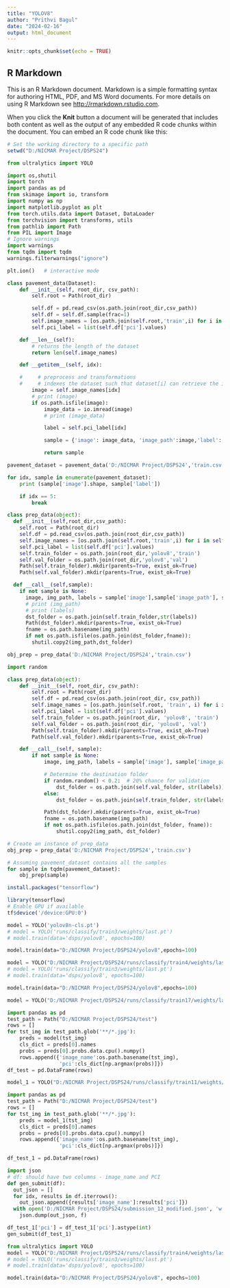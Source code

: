 ---
title: "YOLOV8"
author: "Prithvi Bagul"
date: "2024-02-16"
output: html_document
---

```{r setup, include=FALSE}
knitr::opts_chunk$set(echo = TRUE)
```

## R Markdown

This is an R Markdown document. Markdown is a simple formatting syntax for authoring HTML, PDF, and MS Word documents. For more details on using R Markdown see <http://rmarkdown.rstudio.com>.

When you click the **Knit** button a document will be generated that includes both content as well as the output of any embedded R code chunks within the document. You can embed an R code chunk like this:

```{r}
# Set the working directory to a specific path
setwd("D:/NICMAR Project/DSPS24")
```


```{python}
from ultralytics import YOLO
```

```{python}
import os,shutil
import torch
import pandas as pd
from skimage import io, transform
import numpy as np
import matplotlib.pyplot as plt
from torch.utils.data import Dataset, DataLoader
from torchvision import transforms, utils
from pathlib import Path
from PIL import Image
# Ignore warnings
import warnings
from tqdm import tqdm
warnings.filterwarnings("ignore")

plt.ion()   # interactive mode
```

```{python}
class pavement_data(Dataset):
    def __init__(self, root_dir, csv_path):
        self.root = Path(root_dir)

        self.df = pd.read_csv(os.path.join(root_dir,csv_path))
        self.df = self.df.sample(frac=1)
        self.image_names = [os.path.join(self.root,'train',i) for i in self.df['image_name'].values]
        self.pci_label = list(self.df['pci'].values)

    def __len__(self):
        # returns the length of the dataset
        return len(self.image_names)

    def __getitem__(self, idx):

    #     # preprocess and transformations
    #     # indexes the dataset such that dataset[i] can retrieve the ith sample.
        image = self.image_names[idx]
        # print (image)
        if os.path.isfile(image):
            image_data = io.imread(image)
            # print (image_data)

            label = self.pci_label[idx]

            sample = {'image': image_data, 'image_path':image,'label': label}

            return sample
```

```{python}
pavement_dataset = pavement_data('D:/NICMAR Project/DSPS24','train.csv')
```

```{python}
for idx, sample in enumerate(pavement_dataset):
    print (sample['image'].shape, sample['label'])

    if idx == 5:
        break
```

```{python}

class prep_data(object):
  def __init__(self,root_dir,csv_path):
    self.root = Path(root_dir)
    self.df = pd.read_csv(os.path.join(root_dir,csv_path))
    self.image_names = [os.path.join(self.root,'train',i) for i in self.df['image_name'].values]
    self.pci_label = list(self.df['pci'].values)
    self.train_folder = os.path.join(root_dir,'yolov8','train')
    self.val_folder = os.path.join(root_dir,'yolov8','val')
    Path(self.train_folder).mkdir(parents=True, exist_ok=True)
    Path(self.val_folder).mkdir(parents=True, exist_ok=True)

  def __call__(self,sample):
    if not sample is None:
      image, img_path, labels = sample['image'],sample['image_path'], sample['label']
      # print (img_path)
      # print (labels)
      dst_folder = os.path.join(self.train_folder,str(labels))
      Path(dst_folder).mkdir(parents=True, exist_ok=True)
      fname = os.path.basename(img_path)
      if not os.path.isfile(os.path.join(dst_folder,fname)):
        shutil.copy2(img_path,dst_folder)
```

```{python}
obj_prep = prep_data('D:/NICMAR Project/DSPS24','train.csv')
```

```{python}
import random

class prep_data(object):
    def __init__(self, root_dir, csv_path):
        self.root = Path(root_dir)
        self.df = pd.read_csv(os.path.join(root_dir, csv_path))
        self.image_names = [os.path.join(self.root, 'train', i) for i in self.df['image_name'].values]
        self.pci_label = list(self.df['pci'].values)
        self.train_folder = os.path.join(root_dir, 'yolov8', 'train')
        self.val_folder = os.path.join(root_dir, 'yolov8', 'val')
        Path(self.train_folder).mkdir(parents=True, exist_ok=True)
        Path(self.val_folder).mkdir(parents=True, exist_ok=True)

    def __call__(self, sample):
        if not sample is None:
            image, img_path, labels = sample['image'], sample['image_path'], sample['label']

            # Determine the destination folder
            if random.random() < 0.2:  # 20% chance for validation
                dst_folder = os.path.join(self.val_folder, str(labels))
            else:
                dst_folder = os.path.join(self.train_folder, str(labels))

            Path(dst_folder).mkdir(parents=True, exist_ok=True)
            fname = os.path.basename(img_path)
            if not os.path.isfile(os.path.join(dst_folder, fname)):
                shutil.copy2(img_path, dst_folder)

# Create an instance of prep_data
obj_prep = prep_data('D:/NICMAR Project/DSPS24','train.csv')

# Assuming pavement_dataset contains all the samples
for sample in tqdm(pavement_dataset):
    obj_prep(sample)
```


```{r}
install.packages("tensorflow")
```
```{r}
library(tensorflow)
# Enable GPU if available
tf$device('/device:GPU:0')
```

```{python}
model = YOLO('yolov8n-cls.pt')
# model = YOLO('runs/classify/train3/weights/last.pt')
# model.train(data='dsps/yolov8', epochs=100)

model.train(data="D:/NICMAR Project/DSPS24/yolov8",epochs=100)
```

```{python}
model = YOLO("D:/NICMAR Project/DSPS24/runs/classify/train4/weights/last.pt")
# model = YOLO('runs/classify/train3/weights/last.pt')
# model.train(data='dsps/yolov8', epochs=100)

model.train(data="D:/NICMAR Project/DSPS24/yolov8",epochs=100)
```
```{python}
model = YOLO("D:/NICMAR Project/DSPS24/runs/classify/train17/weights/last.pt")
```

```{python}
import pandas as pd
test_path = Path("D:/NICMAR Project/DSPS24/test")
rows = []
for tst_img in test_path.glob('**/*.jpg'):
    preds = model(tst_img)
    cls_dict = preds[0].names
    probs = preds[0].probs.data.cpu().numpy()
    rows.append({'image_name':os.path.basename(tst_img),
                 'pci':cls_dict[np.argmax(probs)]})
df_test = pd.DataFrame(rows)
```
```{python}
model_1 = YOLO("D:/NICMAR Project/DSPS24/runs/classify/train11/weights/last.pt")
```

```{python}
import pandas as pd
test_path = Path("D:/NICMAR Project/DSPS24/test")
rows = []
for tst_img in test_path.glob('**/*.jpg'):
    preds = model_1(tst_img)
    cls_dict = preds[0].names
    probs = preds[0].probs.data.cpu().numpy()
    rows.append({'image_name':os.path.basename(tst_img),
                 'pci':cls_dict[np.argmax(probs)]})

df_test_1 = pd.DataFrame(rows)
```

```{python}
import json
# df: should have two columns - image_name and PCI
def gen_submit(df):
  out_json = []
  for idx, results in df.iterrows():
    out_json.append({results['image_name']:results['pci']})
  with open('D:/NICMAR Project/DSPS24/submission_12_modified.json', 'w') as f:
    json.dump(out_json, f)
```
```{python}
df_test_1['pci'] = df_test_1['pci'].astype(int)
gen_submit(df_test_1)
```
```{python}
from ultralytics import YOLO
model = YOLO("D:/NICMAR Project/DSPS24/runs/classify/train4/weights/last.pt")
# model = YOLO('runs/classify/train3/weights/last.pt')
# model.train(data='dsps/yolov8', epochs=100)

model.train(data="D:/NICMAR Project/DSPS24/yolov8", epochs=100)
```



